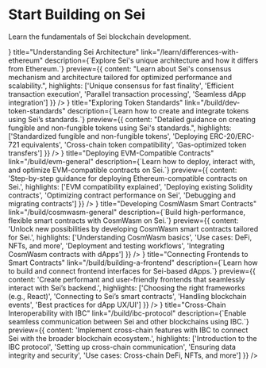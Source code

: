 
# Start Building on Sei

Learn the fundamentals of Sei blockchain development.

<div className="grid grid-cols-1 md:grid-cols-3 gap-4 my-8">
  <LinkCard
    icon={<IconTools />}
    title="Understanding Sei Architecture"
    link="/learn/differences-with-ethereum"
    description={`Explore Sei's unique architecture and how it differs from Ethereum.`}
    preview={{
      content: "Learn about Sei's consensus mechanism and architecture tailored for optimized performance and scalability.",
      highlights: ['Unique consensus for fast finality', 'Efficient transaction execution', 'Parallel transaction processing', 'Seamless dApp integration']
    }}
  />
  <LinkCard
    icon={<IconCoins />}
    title="Exploring Token Standards"
    link="/build/dev-token-standards"
    description={`Learn how to create and integrate tokens using Sei’s standards.`}
    preview={{
      content: "Detailed guidance on creating fungible and non-fungible tokens using Sei's standards.",
      highlights: ['Standardized fungible and non-fungible tokens', 'Deploying ERC-20/ERC-721 equivalents', 'Cross-chain token compatibility', 'Gas-optimized token transfers']
    }}
  />
  <LinkCard
    icon={<IconCode />}
    title="Deploying EVM-Compatible Contracts"
    link="/build/evm-general"
    description={`Learn how to deploy, interact with, and optimize EVM-compatible contracts on Sei.`}
    preview={{
      content: 'Step-by-step guidance for deploying Ethereum-compatible contracts on Sei.',
      highlights: ['EVM compatibility explained', 'Deploying existing Solidity contracts', 'Optimizing contract performance on Sei', 'Debugging and migrating contracts']
    }}
  />
  <LinkCard
    icon={<IconBrain />}
    title="Developing CosmWasm Smart Contracts"
    link="/build/cosmwasm-general"
    description={`Build high-performance, flexible smart contracts with CosmWasm on Sei.`}
    preview={{
      content: 'Unlock new possibilities by developing CosmWasm smart contracts tailored for Sei.',
      highlights: ['Understanding CosmWasm basics', 'Use cases: DeFi, NFTs, and more', 'Deployment and testing workflows', 'Integrating CosmWasm contracts with dApps']
    }}
  />
  <LinkCard
    icon={<IconLayoutDashboard />}
    title="Connecting Frontends to Smart Contracts"
    link="/build/building-a-frontend"
    description={`Learn how to build and connect frontend interfaces for Sei-based dApps.`}
    preview={{
      content: 'Create performant and user-friendly frontends that seamlessly interact with Sei’s backend.',
      highlights: ['Choosing the right frameworks (e.g., React)', 'Connecting to Sei’s smart contracts', 'Handling blockchain events', 'Best practices for dApp UX/UI']
    }}
  />
  <LinkCard
    icon={<IconArrowsExchange />}
    title="Cross-Chain Interoperability with IBC"
    link="/build/ibc-protocol"
    description={`Enable seamless communication between Sei and other blockchains using IBC.`}
    preview={{
      content: 'Implement cross-chain features with IBC to connect Sei with the broader blockchain ecosystem.',
      highlights: ['Introduction to the IBC protocol', 'Setting up cross-chain communication', 'Ensuring data integrity and security', 'Use cases: Cross-chain DeFi, NFTs, and more']
    }}
  />
</div>
